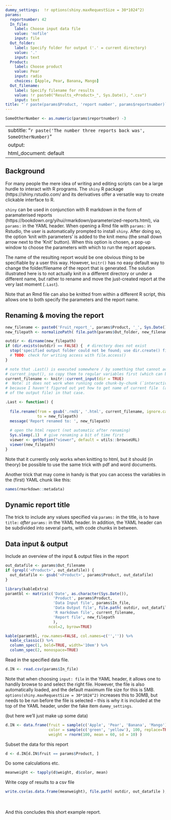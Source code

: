 ---
dummy_settings:  !r options(shiny.maxRequestSize = 30*1024^2)
params:
  reportnumber: 42
  In_file: 
    label: Choose input data file
    value: 'nofile'
    input: file
  Out_folder: 
    label: Specify folder for output ('.' = current directory)
    value: '.'
    input: text
  Product:
    label: Choose product
    value: Pear
    input: radio
    choices: [Apple, Pear, Banana, Mango]
  Out_filename:
    label: Specify filename for results
    value: !r paste0("Results_<Product>_", Sys.Date(), ".csv")
    input: text
title: "`r paste(params$Product, 'report number', params$reportnumber)`"
---

```{r, echo = FALSE}
SomeOtherNumber <- as.numeric(params$reportnumber) -3
```

---
subtitle: "`r paste('The number three reports back was', SomeOtherNumber)`"
output: 
  html_document: default
---

## Background
For many people the mere idea of writing and editing scripts can be a large hurdle to interact with R programs. The `shiny` R package (https://shiny.rstudio.com/ and its derivatives offer a versatile way to create clickable interface to R. 

`shiny` can be used in conjunction with R markdown in the form of paramaterised reports (https://bookdown.org/yihui/rmarkdown/parameterized-reports.html), via `params:` in the YAML header. When opening a Rmd file with `params:` in Rstudio, the user is automatically prompted to install `shiny`. After doing so, the option 'knit with parameters' is added to the knit menu (the small down arrow next to the 'Knit' button). When this option is chosen, a pop-up window to choose the parameters with which to run the report appears. 

The name of the resulting report would be one obvious thing to be specifiable by a user this way. However, `knitr()` has no easy default way to change the folder/filename of the report that is generated. The solution illustrated here is to not actually knit in a different directory or under a different name, but rather to rename and move the just-created report at the very last moment (`.Last`).

Note that an Rmd file can also be knitted from within a different R script, this allows one to both specify the parameters and the report name.  


## Renaming & moving the report

```{r rename-output}
new_filename <- paste0('Fruit_report_', params$Product, '_', Sys.Date(), '.html')
new_filepath <- normalizePath( file.path(params$Out_folder, new_filename), mustWork = FALSE)  

outdir <- dirname(new_filepath)  
if (dir.exists(outdir) == FALSE) {  # directory does not exist
  stop('specified output folder could not be found; use dir.create() first', call.=FALSE)
  # TODO: check for writing access with file.access() 
}

# note that .Last() is executed somewhere / by something that cannot access params or 
# current_input(), so copy them to regular variables first (which can be accessed)
current_filename <- knitr::current_input(dir = TRUE)
#  Note: it does not work when running code chunk-by-chunk (`interactive() == TRUE`), 
# because I haven't figured out yet how to get name of current file  (and thus 
# of the output file) in that case.

.Last <- function() {
  
  file.rename(from = gsub('.rmd$', '.html', current_filename, ignore.case=TRUE),
              to = new_filepath)
  message('Report renamed to: ', new_filepath)
  
  # open the html report (not automatic after renaming)
  Sys.sleep(.1)  # give renaming a bit of time first
  viewer <- getOption("viewer", default = utils::browseURL)
  viewer(new_filepath)   
}
```

Note that it currently only works when knitting to html, but it should (in theory) be possible to use the same trick with pdf and word documents. 


Another trick that may come in handy is that you can access the variables in the (first) YAML chunk like this:
```{r}
names(rmarkdown::metadata)
```



## Dynamic report title
The trick to include any values specified via `params:` in the title, is to have `title:` *after* `params:` in the YAML header. In addition, the YAML header can be subdivided into several parts, with code chunks in between. 



## Data input & output

Include an overview of the input & output files in the report
```{r params-table}
out_datafile <- params$Out_filename
if (grepl('<Product>', out_datafile)) {
  out_datafile <- gsub('<Product>', params$Product, out_datafile)
}

library(kableExtra)
paramtbl <- matrix(c('Date', as.character(Sys.Date()),
                     'Product', params$Product,
                     'Data Input file', params$In_file,
                     'Data Output file', file.path( outdir, out_datafile ),
                     'R markdown file', current_filename,
                     'Report file', new_filepath
                     ),
                   ncol=2, byrow=TRUE)

kable(paramtbl, row.names=FALSE, col.names=c('','')) %>%
  kable_classic() %>%
  column_spec(1, bold=TRUE, width='10em') %>%
  column_spec(2, monospace=TRUE)
```


Read in the specified data file.

```{r, eval = FALSE}
d.IN <- read.csv(params$In_file)
```

Note that when choosing `input: file` in the YAML header, it allows one to handily browse to and select the right file. However, the file is also automatically loaded, and the default maximum file size for this is 5MB. `options(shiny.maxRequestSize = 30*1024^2)` increases this to 30MB, but needs to be run before the file is selected -- this is why it is included at the top of the YAML header, under the fake item `dummy_settings`. 



(but here we'll just make up some data)
```{r}
d.IN <- data.frame(fruit = sample(c('Apple', 'Pear', 'Banana', 'Mango'), 100, replace=TRUE),
                   color = sample(c('green', 'yellow'), 100, replace=TRUE),
                   weight = rnorm(100, mean = 60, sd = 10) )
```


Subset the data for this report
```{r}
d <- d.IN[d.IN$fruit == params$Product, ]
```


Do some calculations etc.
```{r}
meanweight <- tapply(d$weight, d$color, mean)
```


Write copy of results to a csv file
```{r}
write.csv(as.data.frame(meanweight), file.path( outdir, out_datafile ), row.names=TRUE)
```


\
\
And this concludes this short example report. 
\
\
